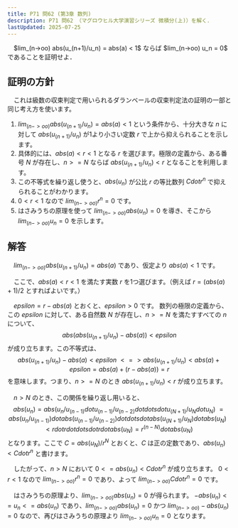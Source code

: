 ```yaml
---
title: P71 問62 (第3章 数列)
description: P71 問62 （マグロウヒル大学演習シリーズ 微積分(上)）を解く．
lastUpdated: 2025-07-25
---
```


<Card title="問62">
　$lim_(n->oo) abs(u_(n+1)/u_n) = abs(a) < 1$ ならば $lim_(n->oo) u_n = 0$ であることを証明せよ．
</Card>


## 証明の方針
　これは級数の収束判定で用いられるダランベールの収束判定法の証明の一部と同じ考え方を使います。

1.  $lim_(n->oo) abs(u_(n+1)/u_n) = abs(a) < 1$ という条件から、十分大きな $n$ に対して $abs(u_(n+1)/u_n)$ が1より小さい定数 $r$ で上から抑えられることを示します。
2.  具体的には、$abs(a) < r < 1$ となる $r$ を選びます。極限の定義から、ある番号 $N$ が存在し、$n >= N$ ならば $abs(u_(n+1)/u_n) < r$ となることを利用します。
3.  この不等式を繰り返し使うと、$abs(u_n)$ が公比 $r$ の等比数列 $C dot r^n$ で抑えられることがわかります。
4.  $0 < r < 1$ なので $lim_(n->oo) r^n = 0$ です。
5.  はさみうちの原理を使って $lim_(n->oo) abs(u_n) = 0$ を導き、そこから $lim_(n->oo) u_n = 0$ を示します。

## 解答
　$lim_(n->oo) abs(u_(n+1)/u_n) = abs(a)$ であり、仮定より $abs(a) < 1$ です。

　ここで、$abs(a) < r < 1$ を満たす実数 $r$ を1つ選びます。（例えば $r = (abs(a) + 1) / 2$ とすればよいです。）

　$epsilon = r - abs(a)$ とおくと、$epsilon > 0$ です。
数列の極限の定義から、この $epsilon$ に対して、ある自然数 $N$ が存在し、$n >= N$ を満たすすべての $n$ について、
$$
abs(abs(u_(n+1)/u_n) - abs(a)) < epsilon
$$
が成り立ちます。この不等式は、
$$
abs(u_(n+1)/u_n) - abs(a) < epsilon \
<=> abs(u_(n+1)/u_n) < abs(a) + epsilon = abs(a) + (r - abs(a)) = r
$$
を意味します。つまり、$n >= N$ のとき $abs(u_(n+1)/u_n) < r$ が成り立ちます。

　$n > N$ のとき、この関係を繰り返し用いると、
$$
abs(u_n) = abs( u_n / u_(n-1) dot u_(n-1) / u_(n-2) dot dots dot u_(N+1) / u_N dot u_N ) \
= abs(u_n / u_(n-1)) dot abs(u_(n-1) / u_(n-2)) dot dots dot abs(u_(N+1) / u_N) dot abs(u_N) \
< r dot r dot dots dot r dot abs(u_N) = r^(n-N) dot abs(u_N)
$$
となります。ここで $C = abs(u_N) / r^N$ とおくと、$C$ は正の定数であり、$abs(u_n) < C dot r^n$ と書けます。

　したがって、$n > N$ において $0 <= abs(u_n) < C dot r^n$ が成り立ちます。
$0 < r < 1$ なので $lim_(n->oo) r^n = 0$ であり、よって $lim_(n->oo) C dot r^n = 0$ です。

　はさみうちの原理より、$lim_(n->oo) abs(u_n) = 0$ が得られます。
$-abs(u_n) <= u_n <= abs(u_n)$ であり、$lim_(n->oo) abs(u_n) = 0$ かつ $lim_(n->oo) -abs(u_n) = 0$ なので、再びはさみうちの原理より $lim_(n->oo) u_n = 0$ となります。